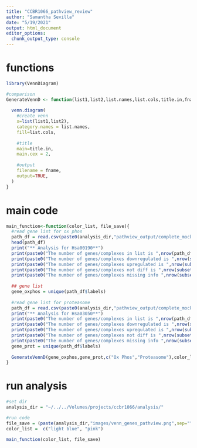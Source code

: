 ```yaml
---
title: "CCBR1066_pathview_review"
author: "Samantha Sevilla"
date: "5/19/2021"
output: html_document
editor_options: 
  chunk_output_type: console
---
```


#####################################
# functions
#####################################
```r
library(VennDiagram)

#comparison
GenerateVennD <- function(list1,list2,list.names,list.cols,title.in,fname){
  
  venn.diagram(
    #create venn
    x=list(list1,list2),
    category.names = list.names,
    fill=list.cols,
    
    #title
    main=title.in,
    main.cex = 2,
    
    #output
    filename = fname,
    output=TRUE,
  )
}
```

#####################################
# main code
#####################################
```r
main_function<-function(color_list, file_save){
  #read gene list for ox phos
  path_df = read.csv(paste0(analysis_dir,"pathview_output/complete_mock:wt,y318A/genedata.hsa00190.tsv"),sep="\t")
  head(path_df)
  print("** Analysis for Hsa00190**")
  print(paste0("The number of genes/complexes in list is ",nrow(path_df)))
  print(paste0("The number of genes/complexes downregulated is ",nrow(subset(path_df,mol.col=="#00FF00"))))
  print(paste0("The number of genes/complexes upregulated is ",nrow(subset(path_df,mol.col=="#FF0000" | mol.col=="#DE9E9E"))))
  print(paste0("The number of genes/complexes not diff is ",nrow(subset(path_df,mol.col=="#D3D3D3"))))
  print(paste0("The number of genes/complexes missing info ",nrow(subset(path_df,mol.col=="#FFFFFF"))))
  
  ## gene list
  gene_oxphos = unique(path_df$labels)
  
  #read gene list for proteasome
  path_df = read.csv(paste0(analysis_dir,"pathview_output/complete_mock:wt,y318A_proteasome/genedata.hsa03050.tsv"),sep="\t")
  print("** Analysis for Hsa03050**")
  print(paste0("The number of genes/complexes in list is ",nrow(path_df)))
  print(paste0("The number of genes/complexes downregulated is ",nrow(subset(path_df,mol.col=="#00FF00"))))
  print(paste0("The number of genes/complexes upregulated is ",nrow(subset(path_df,mol.col=="#FF0000" | mol.col=="#DE9E9E"))))
  print(paste0("The number of genes/complexes not diff is ",nrow(subset(path_df,mol.col=="#D3D3D3"))))
  print(paste0("The number of genes/complexes missing info ",nrow(subset(path_df,mol.col=="#FFFFFF"))))
  gene_prot = unique(path_df$labels)
  
  GenerateVennD(gene_oxphos,gene_prot,c("Ox Phos","Proteasome"),color_list,"KEGG Gene Comparison", file_save)
}
```

#####################################
# run analysis
#####################################
```r
#set dir
analysis_dir = "~/../../Volumes/projects/ccbr1066/analysis/"

#run code
file_save = (paste(analysis_dir,"images/venn_genes_pathview.png",sep=""))
color_list =  c("light blue", "pink")

main_function(color_list, file_save)
```
